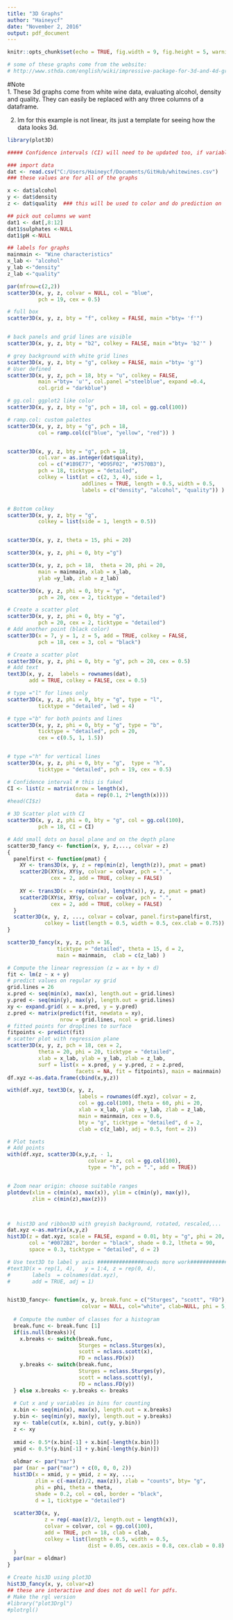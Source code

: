 ```yaml
---
title: "3D Graphs"
author: "Haineycf"
date: "November 2, 2016"
output: pdf_document
---
```


```r
knitr::opts_chunk$set(echo = TRUE, fig.width = 9, fig.height = 5, warning = FALSE, message = FALSE)

# some of these graphs come from the website:
# http://www.sthda.com/english/wiki/impressive-package-for-3d-and-4d-graph-r-software-and-data-visualization
```
#Note  
1. These 3d graphs come from white wine data, evaluating alcohol, density and quality.  They can easily be replaced with any three columns of a dataframe.  

2. lm for this example is not linear, its just a template for seeing how the data looks 3d. 

```r
library(plot3D)

##### Confidence intervals (CI) will need to be updated too, if variables are to change.

### import data
dat <- read.csv("C:/Users/Haineycf/Documents/GitHub/whitewines.csv")
### these values are for all of the graphs

x <- dat$alcohol
y <- dat$density
z <- dat$quality  ### this will be used to color and do prediction on

## pick out columns we want
dat1 <- dat[,8:12]
dat1$sulphates <-NULL
dat1$pH <-NULL

## labels for graphs
mainmain <- "Wine characteristics"
x_lab <- "alcohol"
y_lab <-"density"
z_lab <-"quality"

```


```r

par(mfrow=c(2,2))
scatter3D(x, y, z, colvar = NULL, col = "blue",
          pch = 19, cex = 0.5)

# full box
scatter3D(x, y, z, bty = "f", colkey = FALSE, main ="bty= 'f'")


# back panels and grid lines are visible
scatter3D(x, y, z, bty = "b2", colkey = FALSE, main ="bty= 'b2'" )

# grey background with white grid lines
scatter3D(x, y, z, bty = "g", colkey = FALSE, main ="bty= 'g'")
# User defined
scatter3D(x, y, z, pch = 18, bty = "u", colkey = FALSE, 
          main ="bty= 'u'", col.panel ="steelblue", expand =0.4, 
          col.grid = "darkblue")

# gg.col: ggplot2 like color
scatter3D(x, y, z, bty = "g", pch = 18, col = gg.col(100))

# ramp.col: custom palettes
scatter3D(x, y, z, bty = "g", pch = 18,
          col = ramp.col(c("blue", "yellow", "red")) )


scatter3D(x, y, z, bty = "g", pch = 18, 
          col.var = as.integer(dat$quality), 
          col = c("#1B9E77", "#D95F02", "#7570B3"),
          pch = 18, ticktype = "detailed",
          colkey = list(at = c(2, 3, 4), side = 1, 
                        addlines = TRUE, length = 0.5, width = 0.5,
                        labels = c("density", "alcohol", "quality")) )


# Bottom colkey
scatter3D(x, y, z, bty = "g",
          colkey = list(side = 1, length = 0.5))


scatter3D(x, y, z, theta = 15, phi = 20)

scatter3D(x, y, z, phi = 0, bty ="g")

scatter3D(x, y, z, pch = 18,  theta = 20, phi = 20,
          main = mainmain, xlab = x_lab,
          ylab =y_lab, zlab = z_lab)

scatter3D(x, y, z, phi = 0, bty = "g",
          pch = 20, cex = 2, ticktype = "detailed")

# Create a scatter plot
scatter3D(x, y, z, phi = 0, bty = "g",
          pch = 20, cex = 2, ticktype = "detailed")
# Add another point (black color)
scatter3D(x = 7, y = 1, z = 5, add = TRUE, colkey = FALSE, 
          pch = 18, cex = 3, col = "black")

# Create a scatter plot
scatter3D(x, y, z, phi = 0, bty = "g", pch = 20, cex = 0.5)
# Add text
text3D(x, y, z,  labels = rownames(dat),
       add = TRUE, colkey = FALSE, cex = 0.5)

# type ="l" for lines only
scatter3D(x, y, z, phi = 0, bty = "g", type = "l", 
          ticktype = "detailed", lwd = 4)

# type ="b" for both points and lines
scatter3D(x, y, z, phi = 0, bty = "g", type = "b", 
          ticktype = "detailed", pch = 20, 
          cex = c(0.5, 1, 1.5))


# type ="h" for vertical lines
scatter3D(x, y, z, phi = 0, bty = "g",  type = "h", 
          ticktype = "detailed", pch = 19, cex = 0.5)

# Confidence interval # this is faked
CI <- list(z = matrix(nrow = length(x),
                      data = rep(0.1, 2*length(x))))
#head(CI$z)

# 3D Scatter plot with CI
scatter3D(x, y, z, phi = 0, bty = "g", col = gg.col(100), 
          pch = 18, CI = CI)

# Add small dots on basal plane and on the depth plane
scatter3D_fancy <- function(x, y, z,..., colvar = z)
{
  panelfirst <- function(pmat) {
    XY <- trans3D(x, y, z = rep(min(z), length(z)), pmat = pmat)
    scatter2D(XY$x, XY$y, colvar = colvar, pch = ".", 
              cex = 2, add = TRUE, colkey = FALSE)
    
    XY <- trans3D(x = rep(min(x), length(x)), y, z, pmat = pmat)
    scatter2D(XY$x, XY$y, colvar = colvar, pch = ".", 
              cex = 2, add = TRUE, colkey = FALSE)
  }
  scatter3D(x, y, z, ..., colvar = colvar, panel.first=panelfirst,
            colkey = list(length = 0.5, width = 0.5, cex.clab = 0.75)) 
}

scatter3D_fancy(x, y, z, pch = 16,
                ticktype = "detailed", theta = 15, d = 2,
                main = mainmain,  clab = c(z_lab) )

# Compute the linear regression (z = ax + by + d)
fit <- lm(z ~ x + y)
# predict values on regular xy grid
grid.lines = 26
x.pred <- seq(min(x), max(x), length.out = grid.lines)
y.pred <- seq(min(y), max(y), length.out = grid.lines)
xy <- expand.grid( x = x.pred, y = y.pred)
z.pred <- matrix(predict(fit, newdata = xy), 
                 nrow = grid.lines, ncol = grid.lines)
# fitted points for droplines to surface
fitpoints <- predict(fit)
# scatter plot with regression plane
scatter3D(x, y, z, pch = 18, cex = 2, 
          theta = 20, phi = 20, ticktype = "detailed",
          xlab = x_lab, ylab = y_lab, zlab = z_lab,  
          surf = list(x = x.pred, y = y.pred, z = z.pred,  
                      facets = NA, fit = fitpoints), main = mainmain)
df.xyz <-as.data.frame(cbind(x,y,z))

with(df.xyz, text3D(x, y, z, 
                       labels = rownames(df.xyz), colvar = z, 
                       col = gg.col(100), theta = 60, phi = 20,
                       xlab = x_lab, ylab = y_lab, zlab = z_lab, 
                       main = mainmain, cex = 0.6, 
                       bty = "g", ticktype = "detailed", d = 2,
                       clab = c(z_lab), adj = 0.5, font = 2))

# Plot texts
# Add points
with(df.xyz, scatter3D(x,y,z, - 1, 
                          colvar = z, col = gg.col(100), 
                          type = "h", pch = ".", add = TRUE))


# Zoom near origin: choose suitable ranges
plotdev(xlim = c(min(x), max(x)), ylim = c(min(y), max(y)), 
        zlim = c(min(z),max(z)))



#  hist3D and ribbon3D with greyish background, rotated, rescaled,...
dat.xyz <-as.matrix(x,y,z)
hist3D(z = dat.xyz, scale = FALSE, expand = 0.01, bty = "g", phi = 20,
       col = "#0072B2", border = "black", shade = 0.2, ltheta = 90,
       space = 0.3, ticktype = "detailed", d = 2)

# Use text3D to label y axis ###############needs more work############
#text3D(x = rep(1, 4),   y = 1:4, z = rep(0, 4),
#       labels  = colnames(dat.xyz),
#       add = TRUE, adj = 1)


hist3D_fancy<- function(x, y, break.func = c("Sturges", "scott", "FD"), breaks = NULL,
                        colvar = NULL, col="white", clab=NULL, phi = 5, theta = 25, ...){
  
  # Compute the number of classes for a histogram
  break.func <- break.func [1]
  if(is.null(breaks)){
    x.breaks <- switch(break.func,
                       Sturges = nclass.Sturges(x),
                       scott = nclass.scott(x),
                       FD = nclass.FD(x))
    y.breaks <- switch(break.func,
                       Sturges = nclass.Sturges(y),
                       scott = nclass.scott(y),
                       FD = nclass.FD(y))
  } else x.breaks <- y.breaks <- breaks
  
  # Cut x and y variables in bins for counting
  x.bin <- seq(min(x), max(x), length.out = x.breaks)
  y.bin <- seq(min(y), max(y), length.out = y.breaks)
  xy <- table(cut(x, x.bin), cut(y, y.bin))
  z <- xy
  
  xmid <- 0.5*(x.bin[-1] + x.bin[-length(x.bin)])
  ymid <- 0.5*(y.bin[-1] + y.bin[-length(y.bin)])
  
  oldmar <- par("mar")
  par (mar = par("mar") + c(0, 0, 0, 2))
  hist3D(x = xmid, y = ymid, z = xy, ...,
         zlim = c(-max(z)/2, max(z)), zlab = "counts", bty= "g", 
         phi = phi, theta = theta,
         shade = 0.2, col = col, border = "black",
         d = 1, ticktype = "detailed")
  
  scatter3D(x, y,
            z = rep(-max(z)/2, length.out = length(x)),
            colvar = colvar, col = gg.col(100),
            add = TRUE, pch = 18, clab = clab,
            colkey = list(length = 0.5, width = 0.5,
                          dist = 0.05, cex.axis = 0.8, cex.clab = 0.8)
  )
  par(mar = oldmar)
}

# Create his3D using plot3D
hist3D_fancy(x, y, colvar=z)
## these are interactive and does not do well for pdfs.
# Make the rgl version
#library("plot3Drgl")
#plotrgl()



```
